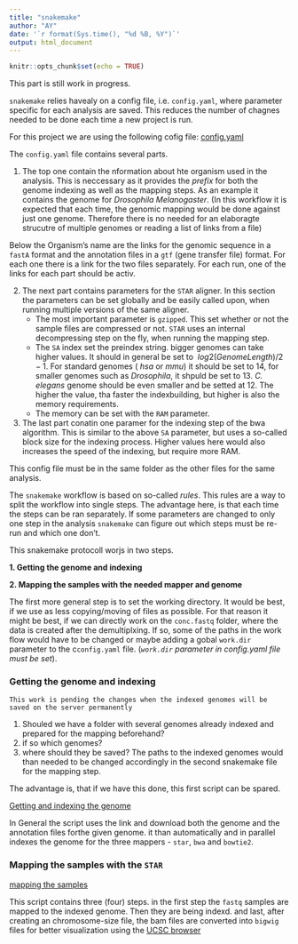 ```yaml
---
title: "snakemake"
author: "AY"
date: '`r format(Sys.time(), "%d %B, %Y")`'
output: html_document
---
```


```r
knitr::opts_chunk$set(echo = TRUE)
```

This part is still work in progress.

`snakemake` relies havealy on a config file, i.e. `config.yaml`, where parameter specific for each analysis are saved. This reduces the number of chagnes needed to be done each time a new project is run.

For this project we are using the following cofig file:
[config.yaml](config.yaml){target="_blank"}

The `config.yaml` file contains several parts. 

1. The top one contain the nformation about hte organism used in the analysis. This is neccessary as it provides the _prefix_ for both the genome indexing as well as the mapping steps. 
As an example it contains the genome for *Drosophila Melanogaster*. 
(In this workflow it is expected that each time, the genomic mapping would be done against just one genome. Therefore there is no needed for an elaboragte strucutre of multiple genomes or reading a list of links from a file)

Below the Organism's name are the links for the genomic sequence in a `fastA` format and the annotation files in a `gtf` (gene transfer file) format. For each one there is a link for the two files separately. For each run, one of the links for each part should be activ.

2. The next part contains parameters for the `STAR` aligner. In this section the parameters can be set globally and be easily called upon, when running multiple versions of the same aligner.
    + The most important parameter is `gzipped`. This set whether or not the sample files are compressed or not. `STAR` uses an internal decompressing step on the fly, when running the mapping step. 
    + The `SA` index set the preindex string. bigger genomes can take higher values. It should in general be set to $~log2(GenomeLength)/2-1$. For standard genomes ( _hsa_ or _mmu_) it should be set to 14, for smaller genomes such as _Drosophila_, it shpuld be set to 13. _C. elegans_ genome should be even smaller and be setted at 12. The higher the value, tha faster the indexbuilding, but higher is also the memory requirements. 
    + The memory can be set with the `RAM` parameter. 
    
3. The last part conatin one paramer for the indexing step of the bwa algorithm. This is similar to the above `SA` parameter, but uses a so-called block size for the indexing process. Higher values here would also increases the speed of the indexing, but require more RAM. 
    
This config file must be in the same folder as the other files for the same analysis.

The `snakemake` workflow is based on so-called *rules*. This rules are a way to split the workflow into single steps. The advantage here, is that each time the steps can be ran separately. If some parameters are changed to only one step in the analysis `snakemake` can figure out which steps must be re-run and which one don't.

This snakemake protocoll worjs in two steps.

**1. Getting the genome and indexing**

**2. Mapping the samples with the needed mapper and genome**

The first  more general step is to set the working directory. It would be best, if we use as less copying/moving of files as possible. For that reason it might be best, if we can directly work on the `conc.fastq` folder, where the data is created after the demultiplxing. If so, some of the paths in the work flow would have to be changed or maybe adding a gobal `work.dir` parameter to the c`config.yaml` file. 
(*`work.dir` parameter in config.yaml file must be set*).

### Getting the genome and indexing

`This work is pending the changes when the indexed genomes will be saved on the server permanently`

1. Shouled we have a folder with several genomes already indexed and prepared for the mapping beforehand? 
2. if so which genomes?
3. where should they be saved? The paths to the indexed genomes would than needed to be changed accordingly in the second snakemake file for the mapping step. 

The advantage is, that if we have this done, this first script can be spared. 

[Getting and indexing the genome](getGenome_IndexGenome.Snakefile){target="_blank"}

In General the script uses the link and download both the genome and the annotation files forthe given genome. it than automatically and in parallel indexes the genome for the three mappers - `star`, `bwa` and `bowtie2`.

### Mapping the samples with the `STAR`

[mapping the samples](Star.MappingQuant.Snakefile){target="_blank"}

This script contains three (four) steps. in the first step the `fastq` samples are mapped to the indexed genome. Then they are being indexd. and last, after creating an chromosome-size file, the bam files are converted into `bigwig` files for better visualization using the [UCSC browser](http://genome.ucsc.edu/cgi-bin/hgTracks)
